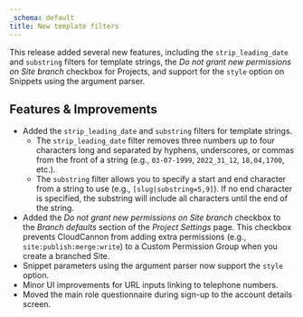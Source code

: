 ```yaml
---
_schema: default
title: New template filters
---
```

This release added several new features, including the `strip_leading_date` and `substring` filters for template strings, the *Do not grant new permissions on Site branch* checkbox for Projects, and support for the `style` option on Snippets using the argument parser.

## Features & Improvements

* Added the `strip_leading_date` and `substring` filters for template strings.
  * The `strip_leading_date` filter removes three numbers up to four characters long and separated by hyphens, underscores, or commas from the front of a string (e.g., `03-07-1999`, `2022_31_12`, `18,04,1700`, etc.).
  * The `substring` filter allows you to specify a start and end character from a string to use (e.g., `[slug|substring=5,9]`). If no end character is specified, the substring will include all characters until the end of the string.
* Added the *Do not grant new permissions on Site branch* checkbox to the *Branch defaults* section of the *Project Settings* page. This checkbox prevents CloudCannon from adding extra permissions (e.g., `site:publish:merge:write`) to a Custom Permission Group when you create a branched Site.
* Snippet parameters using the argument parser now support the `style` option.
* Minor UI improvements for URL inputs linking to telephone numbers.
* Moved the main role questionnaire during sign-up to the account details screen.